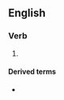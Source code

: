 ==English==

===Verb===
{{head|en|verb form}}

# {{en-past of|publicise}}

====Derived terms====
* {{l|en|much-publicised}}